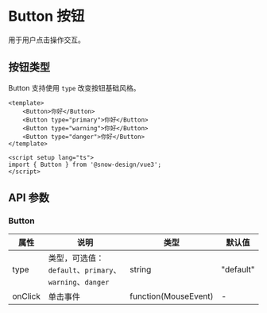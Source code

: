 # Button 按钮

用于用户点击操作交互。

## 按钮类型

Button 支持使用 `type` 改变按钮基础风格。

```vue
<template>
    <Button>你好</Button>
    <Button type="primary">你好</Button>
    <Button type="warning">你好</Button>
    <Button type="danger">你好</Button>
</template>

<script setup lang="ts">
import { Button } from '@snow-design/vue3';
</script>
```

## API 参数

### Button

| 属性    | 说明                                                    | 类型                 | 默认值    |
| ------- | ------------------------------------------------------- | -------------------- | --------- |
| type    | 类型，可选值：`default`、`primary`、`warning`、`danger` | string               | "default" |
| onClick | 单击事件                                                | function(MouseEvent) | -         |
